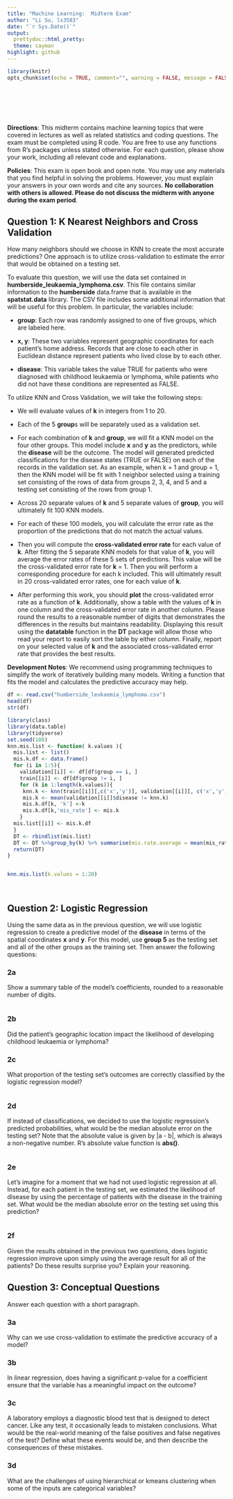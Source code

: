 ```yaml
---
title: "Machine Learning:  Midterm Exam"
author: "Li Su, ls3583"
date: "`r Sys.Date()`"
output:
  prettydoc::html_pretty:
  theme: cayman
highlight: github
---
```


```r
library(knitr)
opts_chunk$set(echo = TRUE, comment="", warning = FALSE, message = FALSE, tidy.opts=list(width.cutoff=55))
```

```r

```

```r

```

```r

```

```r

```

```r

```

```r

```



**Directions**:  This midterm contains machine learning topics that were covered in lectures as well as related statistics and coding questions. The exam must be completed using R code.  You are free to use any functions from R's packages unless stated otherwise. For each question, please show your work, including all relevant code and explanations.

**Policies**:  This exam is open book and open note.  You may use any materials that you find helpful in solving the problems.  However, you must explain your answers in your own words and cite any sources.  **No collaboration with others is allowed.  Please do not discuss the midterm with anyone during the exam period**.

## Question 1:  K Nearest Neighbors and Cross Validation

How many neighbors should we choose in KNN to create the most accurate predictions?  One approach is to utilize cross-validation to estimate the error that would be obtained on a testing set.

To evaluate this question, we will use the data set contained in **humberside_leukaemia_lymphoma.csv**.  This file contains similar information to the **humberside** data.frame that is available in the **spatstat.data** library.  The CSV file includes some additional information that will be useful for this problem.  In particular, the variables include:

* **group**:  Each row was randomly assigned to one of five groups, which are labeled here.

* **x, y**:  These two variables represent geographic coordinates for each patient's home address.  Records that are close to each other in Euclidean distance represent patients who lived close by to each other.

* **disease**:  This variable takes the value TRUE for patients who were diagnosed with childhood leukaemia or lymphoma, while patients who did not have these conditions are represented as FALSE.

To utilize KNN and Cross Validation, we will take the following steps:

* We will evaluate values of **k** in integers from 1 to 20.

* Each of the 5 **group**s will be separately used as a validation set.

* For each combination of **k** and **group**, we will fit a KNN model on the four other groups.  This model include **x** and **y** as the predictors, while the **disease** will be the outcome.  The model will generated predicted classifications for the disease states (TRUE or FALSE) on each of the records in the validation set.  As an example, when k = 1 and group = 1, then the KNN model will be fit with 1 neighbor selected using a training set consisting of the rows of data from groups 2, 3, 4, and 5 and a testing set consisting of the rows from group 1.

* Across 20 separate values of **k** and 5 separate values of **group**, you will ultimately fit 100 KNN models.

* For each of these 100 models, you will calculate the error rate as the proportion of the predictions that do not match the actual values.

* Then you will compute the **cross-validated error rate** for each value of **k**.  After fitting the 5 separate KNN models for that value of **k**, you will average the error rates of these 5 sets of predictions.  This value will be the cross-validated error rate for **k** = 1.  Then you will perform a corresponding procedure for each k included.  This will ultimately result in 20 cross-validated error rates, one for each value of **k**.

* After performing this work, you should **plot** the cross-validated error rate as a function of **k**.  Additionally, show a table with the values of **k** in one column and the cross-validated error rate in another column.  Please round the results to a reasonable number of digits that demonstrates the differences in the results but maintains readability.  Displaying this result using the **datatable** function in the **DT** package will allow those who read your report to easily sort the table by either column.  Finally, report on your selected value of **k** and the associated cross-validated error rate that provides the best results.

**Development Notes**:  We recommend using programming techniques to simplify the work of iteratively building many models.  Writing a function that fits the model and calculates the predictive accuracy may help.

```r
df <- read.csv("humberside_leukaemia_lymphoma.csv")
head(df)
str(df)

library(class)
library(data.table)
library(tidyverse)
set.seed(100)
knn.mis.list <- function( k.values ){
  mis.list <- list()
  mis.k.df <- data.frame()
  for (i in 1:5){
    validation[[i]] <- df[df$group == i, ]
    train[[i]] <- df[df$group != i, ]
    for (k in 1:length(k.values)){
     knn.k <- knn(train[[i]][,c('x','y')], validation[[i]][, c('x','y')], cl = train[[i]]$disease, k)
     mis.k <- mean(validation[[i]]$disease != knn.k)
     mis.k.df[k, 'k'] <-k
     mis.k.df[k,'mis_rate'] <- mis.k
    }
  mis.list[[i]] <- mis.k.df
  }
  DT <- rbindlist(mis.list)
  DT <- DT %>%group_by(k) %>% summarise(mis.rate.average = mean(mis_rate))
  return(DT)
}


knn.mis.list(k.values = 1:20)




```



## Question 2:  Logistic Regression 

Using the same data as in the previous question, we will use logistic regression to create a predictive model of the **disease** in terms of the spatial coordinates **x** and **y**.  For this model, use **group 5** as the testing set and all of the other groups as the training set.  Then answer the following questions:

### 2a

Show a summary table of the model's coefficients, rounded to a reasonable number of digits.

```r

```

### 2b

Did the patient's geographic location impact the likelihood of developing childhood leukaemia or lymphoma?


### 2c

What proportion of the testing set's outcomes are correctly classified by the logistic regression model?

```r

```

### 2d

If instead of classifications, we decided to use the logistic regression's predicted probabilities, what would be the median absolute error on the testing set?  Note that the absolute value is given by |a - b|, which is always a non-negative number.  R's absolute value function is **abs()**.

```r

```

### 2e

Let's imagine for a moment that we had not used logistic regression at all.  Instead, for each patient in the testing set, we estimated the likelihood of disease by using the percentage of patients with the disease in the training set.  What would be the median absolute error on the testing set using this prediction?

```r

```

### 2f

Given the results obtained in the previous two questions, does logistic regression improve upon simply using the average result for all of the patients?  Do these results surprise you?  Explain your reasoning.



## Question 3:  Conceptual Questions

Answer each question with a short paragraph.

### 3a

Why can we use cross-validation to estimate the predictive accuracy of a model?


### 3b

In linear regression, does having a significant p-value for a coefficient ensure that the variable has a meaningful impact on the outcome?


### 3c

A laboratory employs a diagnostic blood test that is designed to detect cancer.  Like any test, it occasionally leads to mistaken conclusions.  What would be the real-world meaning of the false positives and false negatives of the test?  Define what these events would be, and then describe the consequences of these mistakes.



### 3d 

What are the challenges of using hierarchical or kmeans clustering when some of the inputs are categorical variables?




